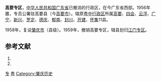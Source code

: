 '''高要专区'''，[[中华人民共和国|中华人民共和国]][[广东省|广东省]]已撤消的行政区，在今广东省西部。1956年置，专员公署驻高要县（今[[高要市|高要市]]）。辖原[[粤中行政区|粤中行政区]]所属[[高要县|高要]]、[[四会县|四会]]、[[云浮县|云浮]]、[[广宁县|广宁]]、[[新兴县|新兴]]、[[罗定县|罗定]]、[[德庆县|德庆]]、[[郁南县|郁南]]、[[封川县|封川]]、[[开建县|开建]]、[[怀集县|怀集]]11县。

1958年，复设[[肇庆市|肇庆市]]（县级）。1959年，撤销高要专区，辖县划归[[江门专区|江门专区]]。

== 参考文献 ==
# {{Cite book | author = 戴均良等 | title = 《中国古今地名大词典》 | location = 上海 | publisher = 上海辞书出版社 | date = 2005 | language = zh-hans }}
# {{Cite book | author = 史为乐 | title = 《中华人民共和国政区沿革（1949-2002）》 | location = 北京 | publisher = 人民出版社 | date = 2006 | language = zh-hans }}
{{广东省历史二级政区}}
[[Category:广东省已撤消的行政区|专]]
[[Category:专区|粤]]
[[Category:肇庆历史|Category:肇庆历史]]